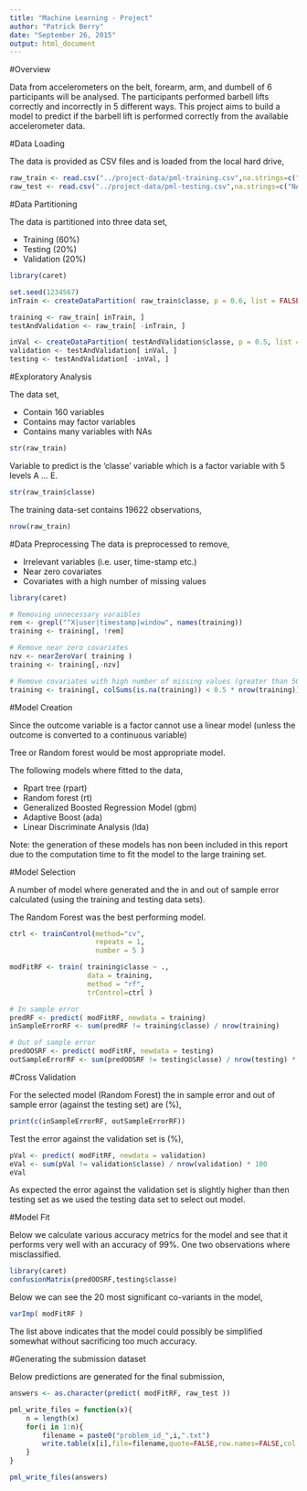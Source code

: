 ```yaml
---
title: "Machine Learning - Project"
author: "Patrick Berry"
date: "September 26, 2015"
output: html_document
---
```


#Overview

Data from accelerometers on the belt, forearm, arm, and dumbell of 6 participants will be analysed. The participants performed barbell lifts correctly and incorrectly in 5 different ways. This project aims to build a model to predict if the barbell lift is performed correctly from the available accelerometer data.

#Data Loading

The data is provided as CSV files and is loaded from the local hard drive,

```r
raw_train <- read.csv("../project-data/pml-training.csv",na.strings=c("NA","NaN","#DIV/0!", ""))
raw_test <- read.csv("../project-data/pml-testing.csv",na.strings=c("NA","NaN","#DIV/0!", ""))
```

#Data Partitioning

The data is partitioned into three data set,

+ Training (60%)
+ Testing (20%)
+ Validation (20%)

```r
library(caret)

set.seed(1234567)
inTrain <- createDataPartition( raw_train$classe, p = 0.6, list = FALSE )

training <- raw_train[ inTrain, ]
testAndValidation <- raw_train[ -inTrain, ]

inVal <- createDataPartition( testAndValidation$classe, p = 0.5, list = FALSE )
validation <- testAndValidation[ inVal, ]
testing <- testAndValidation[ -inVal, ]
```

#Exploratory Analysis

The data set,

+ Contain 160 variables
+ Contains may factor variables
+ Contains many variables with NAs

```r
str(raw_train)
```

Variable to predict is the 'classe' variable which is a factor variable with 5 levels A ... E.

```r
str(raw_train$classe)
```

The training data-set contains 19622 observations,
```r
nrow(raw_train)
```

#Data Preprocessing
The data is preprocessed to remove,

+ Irrelevant variables (i.e. user, time-stamp etc.)
+ Near zero covariates
+ Covariates with a high number of missing values

```r
library(caret)

# Removing unnecessary varaibles
rem <- grepl("^X|user|timestamp|window", names(training))
training <- training[, !rem]

# Remove near zero covariates
nzv <- nearZeroVar( training )
training <- training[,-nzv]

# Remove covariates with high number of missing values (greater than 50%)
training <- training[, colSums(is.na(training)) < 0.5 * nrow(training)]
```

#Model Creation

Since the outcome variable is a factor cannot use a linear model (unless the outcome is converted to a continuous variable)

Tree or Random forest would be most appropriate model.

The following models where fitted to the data,

+ Rpart tree (rpart)
+ Random forest (rt)
+ Generalized Boosted Regression Model (gbm)
+ Adaptive Boost (ada)
+ Linear Discriminate Analysis (lda)

Note: the generation of these models has non been included in this report due to the computation time to fit the model to the large training set.

#Model Selection

A number of model where generated and the in and out of sample error calculated (using the training and testing data sets).

The Random Forest was the best performing model.

```r
ctrl <- trainControl(method="cv",
                     repeats = 1,
                     number = 5 )

modFitRF <- train( training$classe ~ .,
                   data = training,
                   method = "rf",
                   trControl=ctrl )

# In sample error
predRF <- predict( modFitRF, newdata = training)
inSampleErrorRF <- sum(predRF != training$classe) / nrow(training)

# Out of sample error
predOOSRF <- predict( modFitRF, newdata = testing)
outSampleErrorRF <- sum(predOOSRF != testing$classe) / nrow(testing) * 100
```

#Cross Validation

For the selected model (Random Forest) the in sample error and out of sample error (against the testing set) are (%),
```r
print(c(inSampleErrorRF, outSampleErrorRF))
```

Test the error against the validation set is (%),
```r
pVal <- predict( modFitRF, newdata = validation)
eVal <- sum(pVal != validation$classe) / nrow(validation) * 100
eVal
```

As expected the error against the validation set is slightly higher than then testing set as we used the testing data set to select out model.

#Model Fit

Below we calculate various accuracy metrics for the model and see that it performs very well with an accuracy of 99%. One two observations where misclassified.
```r
library(caret)
confusionMatrix(predOOSRF,testing$classe)
```

Below we can see the 20 most significant co-variants in the model,
```r
varImp( modFitRF )
```
The list above indicates that the model could possibly be simplified somewhat without sacrificing too much accuracy.

#Generating the submission dataset

Below predictions are generated for the final submission,

```r
answers <- as.character(predict( modFitRF, raw_test ))

pml_write_files = function(x){
    n = length(x)
    for(i in 1:n){
        filename = paste0("problem_id_",i,".txt")
        write.table(x[i],file=filename,quote=FALSE,row.names=FALSE,col.names=FALSE)
    }
}

pml_write_files(answers)
```




